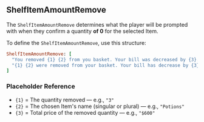 ## ShelfItemAmountRemove

The `ShelfItemAmountRemove` determines what the player will be prompted with when they confirm a quantity **of 0** for the selected Item.

<SHSpeeches speech="ShelfItemAmountRemove"/>

To define the `ShelfItemAmountRemove`, use this structure:

```ruby
ShelfItemAmountRemove: [
  "You removed {1} {2} from you basket. Your bill was decreased by {3}.", 
  "{1} {2} were removed from your basket. Your bill has decrease by {3}."
]
```
### Placeholder Reference
- `{1}` = The quantity removed — e.g., `"3"`
- `{2}` = The chosen Item's name (singular or plural) — e.g., `"Potions"`
- `{3}` = Total price of the removed quantity — e.g., `"$600"`

<ImageWithCaption src="/images/documentation/poke-market/ShelfItemAmountRemove 1.png" caption="ShelfItemAmountRemove 1"/>
<ImageWithCaption src="/images/documentation/poke-market/ShelfItemAmountRemove 2.png" caption="ShelfItemAmountRemove 2"/>